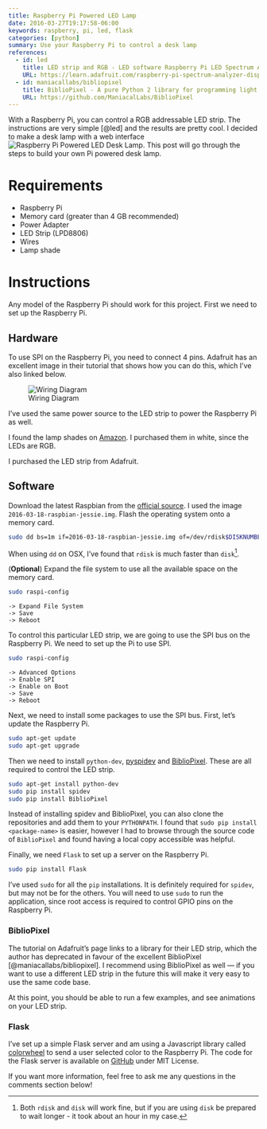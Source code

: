 ```yaml
---
title: Raspberry Pi Powered LED Lamp
date: 2016-03-27T19:17:58-06:00
keywords: raspberry, pi, led, flask
categories: [python]
summary: Use your Raspberry Pi to control a desk lamp
references:
  - id: led
    title: LED strip and RGB - LED software Raspberry Pi LED Spectrum Analyzer - Adafruit Learning System
    URL: https://learn.adafruit.com/raspberry-pi-spectrum-analyzer-display-on-rgb-led-strip/led-strip-and-rgb-led-software
  - id: maniacallabs/bibliopixel
    title: BiblioPixel - A pure Python 2 library for programming light animation
    URL: https://github.com/ManiacalLabs/BiblioPixel
---
```


With a Raspberry Pi, you can control a RGB addressable LED strip.
The instructions are very simple [@led] and the results are pretty cool.
I decided to make a desk lamp with a web interface[![Raspberry Pi Powered LED Desk Lamp](raspberrypilamp.gif)]{.aside}.
This post will go through the steps to build your own Pi powered desk lamp.

# Requirements

- Raspberry Pi
- Memory card (greater than 4 GB recommended)
- Power Adapter
- LED Strip (LPD8806)
- Wires
- Lamp shade

# Instructions

Any model of the Raspberry Pi should work for this project.
First we need to set up the Raspberry Pi.

## Hardware

To use SPI on the Raspberry Pi, you need to connect 4 pins.
Adafruit has an excellent image in their tutorial that shows how you can do this, which I've also linked below.

![Wiring Diagram](raspberry_pi_diagram.png){.fullwidth}

I've used the same power source to the LED strip to power the Raspberry Pi as well.

I found the lamp shades on [Amazon](https://www.amazon.com/s/field-keywords=puzzle+lamp).
I purchased them in white, since the LEDs are RGB.

I purchased the LED strip from Adafruit.

## Software

Download the latest Raspbian from the [official source](https://www.raspberrypi.com/software/operating-systems/).
I used the image `2016-03-18-raspbian-jessie.img`.
Flash the operating system onto a memory card.

```bash
sudo dd bs=1m if=2016-03-18-raspbian-jessie.img of=/dev/rdisk$DISKNUMBER
```

When using `dd` on OSX, I've found that `rdisk` is much faster than `disk`[^2].

[^2]: Both `rdisk` and `disk` will work fine, but if you are using `disk` be prepared to wait longer - it took about an hour in my case.

(**Optional**) Expand the file system to use all the available space on the memory card.

```bash
sudo raspi-config
```

```
-> Expand File System
-> Save
-> Reboot
```

To control this particular LED strip, we are going to use the SPI bus on the Raspberry Pi.
We need to set up the Pi to use SPI.

```bash
sudo raspi-config
```

```
-> Advanced Options
-> Enable SPI
-> Enable on Boot
-> Save
-> Reboot
```

Next, we need to install some packages to use the SPI bus.
First, let's update the Raspberry Pi.

```bash
sudo apt-get update
sudo apt-get upgrade
```

Then we need to install `python-dev`, [pyspidev](https://github.com/doceme/py-spidev) and [BiblioPixel](https://github.com/ManiacalLabs/BiblioPixel).
These are all required to control the LED strip.

```bash
sudo apt-get install python-dev
sudo pip install spidev
sudo pip install BiblioPixel
```

Instead of installing spidev and BiblioPixel, you can also clone the repositories and add them to your `PYTHONPATH`.
I found that `sudo pip install <package-name>` is easier, however I had to browse through the source code of `BiblioPixel` and found having a local copy accessible was helpful.

Finally, we need `Flask` to set up a server on the Raspberry Pi.

```bash
sudo pip install Flask
```

I've used `sudo` for all the `pip` installations.
It is definitely required for `spidev`, but may not be for the others.
You will need to use `sudo` to run the application, since root access is required to control GPIO pins on the Raspberry Pi.

### BiblioPixel

The tutorial on Adafruit's page links to a library for their LED strip, which the author has deprecated in favour of the excellent BiblioPixel [@maniacallabs/bibliopixel].
I recommend using BiblioPixel as well — if you want to use a different LED strip in the future this will make it very easy to use the same code base.

At this point, you should be able to run a few examples, and see animations on your LED strip.

### Flask

I've set up a simple Flask server and am using a Javascript library called [colorwheel](https://jweir.github.io/colorwheel/) to send a user selected color to the Raspberry Pi.
The code for the Flask server is available on [GitHub](https://github.com/kdheepak/arp) under MIT License.

If you want more information, feel free to ask me any questions in the comments section below!
